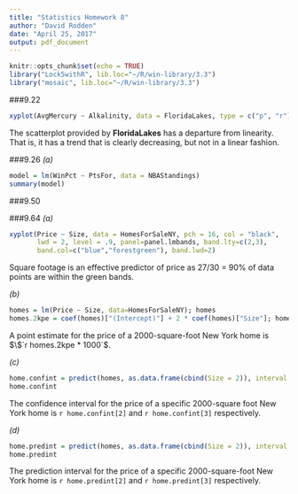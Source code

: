 ```yaml
---
title: "Statistics Homework 8"
author: "David Rodden"
date: "April 25, 2017"
output: pdf_document
---
```


```r
knitr::opts_chunk$set(echo = TRUE)
library("Lock5withR", lib.loc="~/R/win-library/3.3")
library("mosaic", lib.loc="~/R/win-library/3.3")
```
###9.22
```r
xyplot(AvgMercury ~ Alkalinity, data = FloridaLakes, type = c("p", "r"), pch = 16, col = "black")
```
The scatterplot provided by **FloridaLakes** has a departure from linearity. That is, it has a trend that is clearly decreasing, but not in a linear fashion.


###9.26
*(a)*

```r
model = lm(WinPct ~ PtsFor, data = NBAStandings)
summary(model)
```

###9.50


###9.64
*(a)*

```r
xyplot(Price ~ Size, data = HomesForSaleNY, pch = 16, col = "black", 
       lwd = 2, level = .9, panel=panel.lmbands, band.lty=c(2,3),
       band.col=c("blue","forestgreen"), band.lwd=2)
```
Square footage is an effective predictor of price as 27/30 = 90% of data points are within the green bands.

*(b)*

```r
homes = lm(Price ~ Size, data=HomesForSaleNY); homes
homes.2kpe = coef(homes)["(Intercept)"] + 2 * coef(homes)["Size"]; homes.2kpe
```
A point estimate for the price of a 2000-square-foot New York home is $\$`r homes.2kpe * 1000`$.

*(c)*

```r
home.confint = predict(homes, as.data.frame(cbind(Size = 2)), interval = "confidence", level = .9)
home.confint
```
The confidence interval for the price of a specific 2000-square foot New York home is `r home.confint[2]` and `r home.confint[3]` respectively.

*(d)*

```r
home.predint = predict(homes, as.data.frame(cbind(Size = 2)), interval = "prediction", level = .9)
home.predint
```
The prediction interval for the price of a specific 2000-square-foot New York home is `r home.predint[2]` and `r home.predint[3]` respectively.
